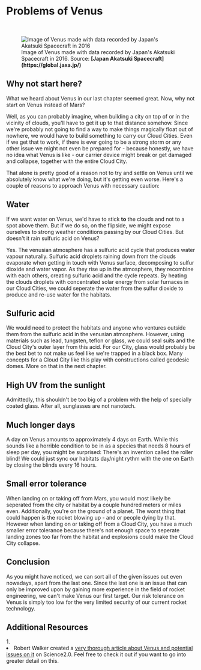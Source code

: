 
# Problems of Venus

<ReadingTime />
<AudioPlayer ident="problems" />

<br/>
<figure>
<Image src={require(".//../../../resources/images/venus3.png")} alt="Image of Venus made with data recorded by Japan's Akatsuki Spacecraft in 2016" />
<figcaption style={{ color: "rgb(156, 156, 156)", fontSize: "14px", marginTop: "2px" }}>Image of Venus made with data recorded by Japan's Akatsuki Spacecraft in 2016. Source: <strong>[Japan Akatsuki Spacecraft](https://global.jaxa.jp/)</strong></figcaption>
</figure>

## Why not start here?
What we heard about Venus in our last chapter seemed great. Now, why not start on Venus instead of Mars?

Well, as you can probably imagine, when building a city on top of or in the vicinity of clouds, you'll have to get it up to that distance somehow. Since we're probably not going to find a way to make things magically
float out of nowhere, we would have to build something to carry our Cloud Cities. Even if we get that to work, if there is ever going to be a strong storm or any other issue we might not even be prepared for - because honestly, we have no idea what Venus is like - our carrier device might break or get damaged and collapse, together with the entire Cloud City. 

That alone is pretty good of a reason not to try and settle on Venus until we absolutely know what we're doing, but it's getting even worse. Here's a couple of reasons to approach Venus with necessary caution:

## Water 
If we want water on Venus, we'd have to stick <strong>to</strong> the clouds and not to a spot above them. But if we do so, on the flipside, we might expose ourselves to strong weather conditions passing by our Cloud Cities. But doesn't it rain sulfuric acid on Venus? 

Yes. The venusian atmosphere has a sulfuric acid cycle that produces water vapour naturally. Sulfuric acid droplets raining down from the clouds evaporate when getting in touch with Venus surface, decomposing to sulfur dioxide and water vapor. As they rise up in the atmosphere, they recombine with each others, creating sulfuric acid and the cycle repeats. By heating the clouds droplets with concentrated solar energy from solar furnaces in our Cloud Cities, we could seperate the water from the sulfur dioxide to produce and re-use water for the habitats.

## Sulfuric acid 
We would need to protect the habitats and anyone who ventures outside them from the sulfuric acid in the venusian atmosphere. However, using materials such as lead, tungsten, teflon or glass, we could seal suits and the Cloud City's outer layer from this acid. For our City, glass would probably be the best bet to not make us feel like we're trapped in a black box. Many concepts for a Cloud City like this play with constructions called geodesic domes. More on that in the next chapter.

## High UV from the sunlight 
Admittedly, this shouldn't be too big of a problem with the help of specially coated glass. After all, sunglasses are not nanotech.

## Much longer days 
A day on Venus amounts to approximately 4 days on Earth. While this sounds like a horrible condition to be in as a species that needs 8 hours of sleep per day, you might be surprised: There's an invention called the roller blind! We could just sync our habitats day/night rythm with the one on Earth by closing the blinds every 16 hours.

## Small error tolerance 
When landing on or taking off from Mars, you would most likely be seperated from the city or habitat by a couple hundred meters or miles even. Additionally, you're on the ground of a planet. The worst thing that could happen is the rocket blowing up - and or people dying by that. However when landing on or taking off from a Cloud City, you have a much smaller error tolerance because there's not enough space to seperate landing zones too far from the habitat and explosions could make the Cloud City collapse.

## Conclusion
As you might have noticed, we can sort all of the given issues out even nowadays, apart from the last one. Since the last one is an issue that can only be improved upon by gaining more experience in the field of rocket engineering, we can't make Venus our first target. Our risk tolerance on Venus is simply too low for the very limited security of our current rocket technology.


<SaveArticleSection article="venus-problems"/>

## Additional Resources
<AdditionalResources>
  <div>
    <span>1. </span><li>Robert Walker created a <a href="https://www.science20.com/robert_inventor/will_we_build_colonies_that_float_over_venus_like_buckminster_fullers_cloud_nine-127573" target="_blank">very thorough article about Venus and potential issues on it</a> on Science2.0. Feel free to check it out if you want to go into greater detail on this.</li>
  </div>
</AdditionalResources>


<Analytics />


